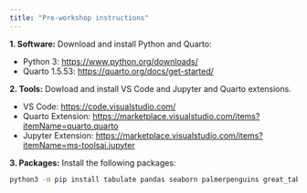 ```yaml
---
title: "Pre-workshop instructions"
---
```


**1. Software:** Download and install Python and Quarto:

-   Python 3: <https://www.python.org/downloads/>
-   Quarto 1.5.53: <https://quarto.org/docs/get-started/>

**2. Tools:** Dowload and install VS Code and Jupyter and Quarto extensions.

-   VS Code: <https://code.visualstudio.com/>
-   Quarto Extension: <https://marketplace.visualstudio.com/items?itemName=quarto.quarto>
-   Jupyter Extension: <https://marketplace.visualstudio.com/items?itemName=ms-toolsai.jupyter>

**3. Packages:** Install the following packages:

``` .bash
python3 -m pip install tabulate pandas seaborn palmerpenguins great_tables plotnine jupyter
```

<!--
**4. Exercises:** Go to [`bit.ly/quarto-scipy24-exercises`](https://bit.ly/quarto-scipy24-exercises), click on "Use this template" then "Create a new repository". Once your repository is created, clone it locally and navigate to the repo folder.
-->
